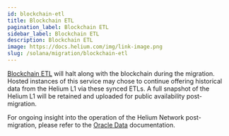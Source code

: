 ```yaml
---
id: blockchain-etl
title: Blockchain ETL
pagination_label: Blockchain ETL
sidebar_label: Blockchain ETL
description: Blockchain ETL
image: https://docs.helium.com/img/link-image.png
slug: /solana/migration/blockchain-etl
---
```



[Blockchain ETL](https://github.com/helium/blockchain-etl) will halt along with the blockchain
during the migration. Hosted instances of this service may chose to continue offering historical
data from the Helium L1 via these synced ETLs. A full snapshot of the Helium L1 will be retained and
uploaded for public availability post-migration. 

For ongoing insight into the operation of the Helium Network post-migration, please refer to the 
[Oracle Data](/oracles/oracle-data) documentation.